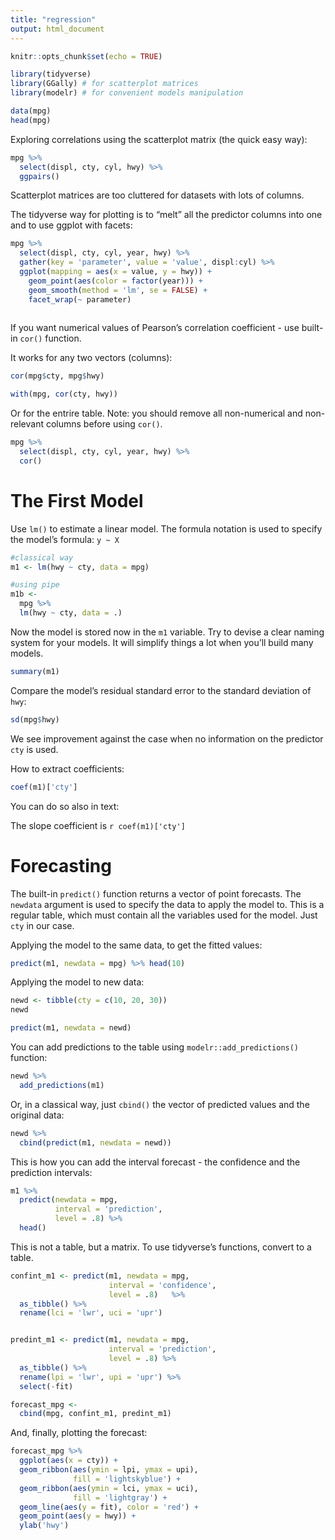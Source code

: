 ```yaml
---
title: "regression"
output: html_document
---
```


```r
knitr::opts_chunk$set(echo = TRUE)
```

```r
library(tidyverse)
library(GGally) # for scatterplot matrices
library(modelr) # for convenient models manipulation 
```


```r
data(mpg)
head(mpg)
```


Exploring correlations using the scatterplot matrix (the quick easy way):

```r
mpg %>%
  select(displ, cty, cyl, hwy) %>%
  ggpairs()
```

Scatterplot matrices are too cluttered for datasets with lots of columns.


The tidyverse way for plotting is to "melt" all the predictor columns into one and to use ggplot with facets:

```r
mpg %>%
  select(displ, cty, cyl, year, hwy) %>% 
  gather(key = 'parameter', value = 'value', displ:cyl) %>% 
  ggplot(mapping = aes(x = value, y = hwy)) + 
    geom_point(aes(color = factor(year))) +
    geom_smooth(method = 'lm', se = FALSE) +
    facet_wrap(~ parameter)
  
```

If you want numerical values of Pearson's correlation coefficient - use built-in `cor()` function.

It works for any two vectors (columns):

```r
cor(mpg$cty, mpg$hwy)
```

```r
with(mpg, cor(cty, hwy))
```

Or for the entrire table. Note: you should remove all non-numerical and non-relevant columns before using `cor()`.

```r
mpg %>%
  select(displ, cty, cyl, year, hwy) %>%
  cor()
```


# The First Model

Use `lm()` to estimate a linear model. The formula notation is used to specify the model's formula: `y ~ X`

```r
#classical way
m1 <- lm(hwy ~ cty, data = mpg)

#using pipe
m1b <- 
  mpg %>%
  lm(hwy ~ cty, data = .)

```

Now the model is stored now in the `m1` variable. Try to devise a clear naming system for your models. It will simplify things a lot when you'll build many models.


```r
summary(m1)
```

Compare the model's residual standard error to the standard deviation of `hwy`:

```r
sd(mpg$hwy)
```

We see improvement against the case when no information on the predictor `cty` is used.

How to extract coefficients:

```r
coef(m1)['cty']
```

You can do so also in text:

The slope coefficient is `r coef(m1)['cty']`

# Forecasting

The built-in `predict()` function returns a vector of point forecasts. The `newdata` argument is used to specify the data to apply the model to. This is a regular table, which must contain all the variables used for the model. Just `cty` in our case.

Applying the model to the same data, to get the fitted values:

```r
predict(m1, newdata = mpg) %>% head(10)
```

Applying the model to new data:

```r

newd <- tibble(cty = c(10, 20, 30))
newd

predict(m1, newdata = newd)
```


You can add predictions to the table using `modelr::add_predictions()` function:

```r
newd %>%
  add_predictions(m1)
```

Or, in a classical way, just `cbind()` the vector of predicted values and the original data:

```r
newd %>%
  cbind(predict(m1, newdata = newd))
```



This is how you can add the interval forecast - the confidence and the prediction intervals:


```r
m1 %>%
  predict(newdata = mpg,
          interval = 'prediction',
          level = .8) %>%
  head()
```

This is not a table, but a matrix. To use tidyverse's functions, convert to a table.


```r

confint_m1 <- predict(m1, newdata = mpg, 
                      interval = 'confidence',
                      level = .8)   %>%
  as_tibble() %>%
  rename(lci = 'lwr', uci = 'upr')


predint_m1 <- predict(m1, newdata = mpg, 
                      interval = 'prediction',
                      level = .8) %>%
  as_tibble() %>%
  rename(lpi = 'lwr', upi = 'upr') %>%
  select(-fit)

forecast_mpg <- 
  cbind(mpg, confint_m1, predint_m1)

```

And, finally, plotting the forecast:

```r
forecast_mpg %>%
  ggplot(aes(x = cty)) +
  geom_ribbon(aes(ymin = lpi, ymax = upi),
              fill = 'lightskyblue') +
  geom_ribbon(aes(ymin = lci, ymax = uci),
              fill = 'lightgray') +
  geom_line(aes(y = fit), color = 'red') +
  geom_point(aes(y = hwy)) +
  ylab('hwy')
```

